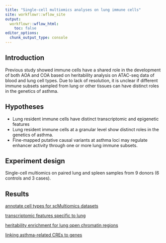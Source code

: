 ```yaml
---
title: "Single-cell multiomics analyses on lung immune cells"
site: workflowr::wflow_site
output:
  workflowr::wflow_html:
    toc: false
editor_options:
  chunk_output_type: console
---
```


## Introduction

Previous study showed immune cells have a shared role in the development of both AOA and COA based on heritability analysis on ATAC-seq data of blood and lung cell types. Due to lack of resolution, it is unclear if different immune subsets sampled from lung or other tissues can have distinct roles in the genetics of asthma.

## Hypotheses

* Lung resident immune cells have distinct transcriptomic and epigenetic features
* Lung resident immune cells at a granular level show distinct roles in the genetics of asthma.
* Fine-mapped putative causal variants at asthma loci may regulate enhancer activity through one or more lung immune subsets. 

## Experiment design 

Single-cell multiomics on paired lung and spleen samples from 9 donors (6 controls and 3 cases).

## Results

[annotate cell types for scMultiomics datasets](identify_cell_types.html)

[transcriptomic features specific to lung](identify_lung_specific_transcriptomic_features.html)

[heritability enrichment for lung open chromatin regions](heritability_enrichment_for_lung_open_chromatin.html)

[linking asthma-related CREs to genes](link_peaks_to_genes.html)
